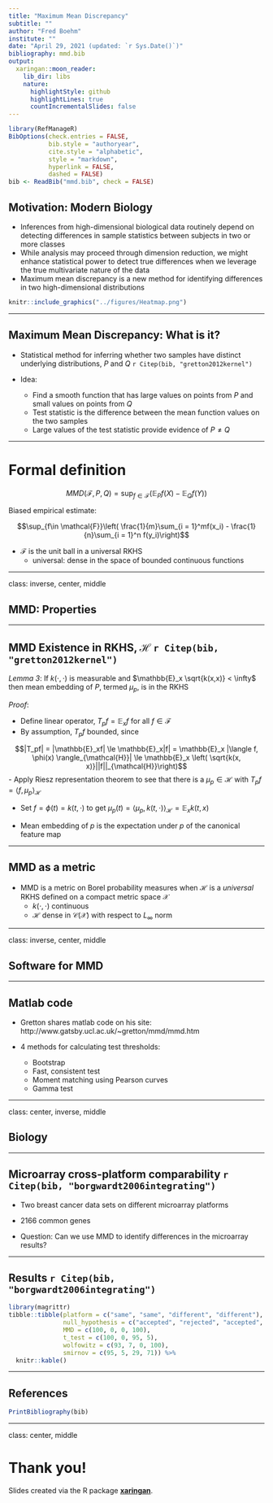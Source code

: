 ```yaml
---
title: "Maximum Mean Discrepancy"
subtitle: ""
author: "Fred Boehm"
institute: ""
date: "April 29, 2021 (updated: `r Sys.Date()`)"
bibliography: mmd.bib
output:
  xaringan::moon_reader:
    lib_dir: libs
    nature:
      highlightStyle: github
      highlightLines: true
      countIncrementalSlides: false
---
```


```r
library(RefManageR)
BibOptions(check.entries = FALSE,
           bib.style = "authoryear",
           cite.style = "alphabetic",
           style = "markdown",
           hyperlink = FALSE,
           dashed = FALSE)
bib <- ReadBib("mmd.bib", check = FALSE)
```


## Motivation: Modern Biology

- Inferences from high-dimensional biological data routinely depend on detecting differences in sample statistics between subjects in two or more classes  
- While analysis may proceed through dimension reduction, we might enhance statistical power to detect true differences when we leverage the true multivariate nature of the data  
- Maximum mean discrepancy is a new method for identifying differences in two high-dimensional distributions

```r
knitr::include_graphics("../figures/Heatmap.png")
```


---

## Maximum Mean Discrepancy: What is it? 

- Statistical method for inferring whether two samples have distinct underlying distributions, $P$ and $Q$ `r Citep(bib, "gretton2012kernel")`

- Idea: 
    - Find a smooth function that has large values on points from $P$ and small values on points from $Q$
    - Test statistic is the difference between the mean function values on the two samples
    - Large values of the test statistic provide evidence of $P \neq Q$
    
---

# Formal definition

$$MMD(\mathcal{F}, P, Q) = \sup_{f \in \mathcal{F}}\left( \mathbb{E}_Pf(X) - \mathbb{E}_Qf(Y)\right)$$

Biased empirical estimate:

$$\sup_{f\in \mathcal{F}}\left( \frac{1}{m}\sum_{i = 1}^mf(x_i) - \frac{1}{n}\sum_{i = 1}^n f(y_i)\right)$$

- $\mathcal{F}$ is the unit ball in a universal RKHS
    - universal: dense in the space of bounded continuous functions

---

class: inverse, center, middle


## MMD: Properties


---

## MMD Existence in RKHS, $\mathcal{H}$ `r Citep(bib, "gretton2012kernel")`

*Lemma 3*: If $k(\cdot, \cdot)$ is measurable and $\mathbb{E}_x \sqrt{k(x,x)} < \infty$ then mean embedding of $P$, termed $\mu_p$, is in the RKHS

*Proof*: 

- Define linear operator, $T_pf = \mathbb{E}_xf$ for all $f \in \mathcal{F}$
- By assumption, $T_pf$ bounded, since

$$|T_pf| = |\mathbb{E}_xf| \le \mathbb{E}_x|f| =  \mathbb{E}_x |\langle f, \phi(x) \rangle_{\mathcal{H}}| \le \mathbb{E}_x \left( \sqrt{k(x, x)}||f||_{\mathcal{H}}\right)$$
- Apply Riesz representation theorem to see that there is a $\mu_p \in \mathcal{H}$ with $T_pf = \langle f, \mu_p \rangle_{\mathcal{H}}$ 

- Set $f = \phi(t) = k(t, \cdot)$ to get $\mu_p(t) = \langle \mu_p, k(t, \cdot)\rangle_{\mathcal{H}} = \mathbb{E}_xk(t, x)$

- Mean embedding of $p$ is the expectation under $p$ of the canonical feature map


---

## MMD as a metric

- MMD is a metric on Borel probability measures when $\mathcal{H}$ is a *universal* RKHS defined on a compact metric space $\mathcal{X}$  
  - $k(\cdot, \cdot)$ continuous  
  - $\mathcal{H}$ dense in $\mathcal{C}(\mathcal{X})$ with respect to $L_{\infty}$ norm 

---

class: inverse, center, middle

## Software for MMD


---


## Matlab code 

- Gretton shares matlab code on his site: http://www.gatsby.ucl.ac.uk/~gretton/mmd/mmd.htm

- 4 methods for calculating test thresholds:  
  - Bootstrap  
  - Fast, consistent test  
  - Moment matching using Pearson curves  
  - Gamma test  
  

---

class: center, inverse, middle

## Biology


---

## Microarray cross-platform comparability `r Citep(bib, "borgwardt2006integrating")`

- Two breast cancer data sets on different microarray platforms  
- 2166 common genes  

- Question: Can we use MMD to identify differences in the microarray results? 

---

## Results `r Citep(bib, "borgwardt2006integrating")`

```r
library(magrittr)
tibble::tibble(platform = c("same", "same", "different", "different"), 
               null_hypothesis = c("accepted", "rejected", "accepted", "rejected"),
               MMD = c(100, 0, 0, 100), 
               t_test = c(100, 0, 95, 5), 
               wolfowitz = c(93, 7, 0, 100),
               smirnov = c(95, 5, 29, 71)) %>%
  knitr::kable()
```



---

## References

```r
PrintBibliography(bib)
```



---

class: center, middle

# Thank you!

Slides created via the R package [**xaringan**](https://github.com/yihui/xaringan).

